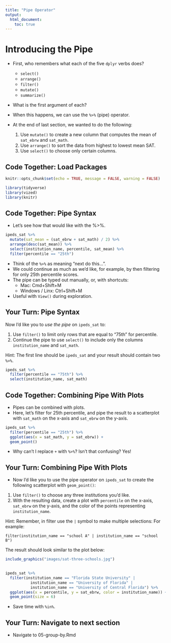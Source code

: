 ```yaml
---
title: "Pipe Operator"
output:
  html_document:
    toc: true
---
```


# Introducing the Pipe

- First, who remembers what each of the five `dplyr` verbs does?
    - `select()`
    - `arrange()`
    - `filter()`
    - `mutate()`
    - `summarize()`
- What is the first argument of each?
- When this happens, we can use the `%>%` (pipe) operator.

- At the end of last section, we wanted to do the following:
    1. Use `mutate()` to create a new column that computes the mean of `sat_ebrw` and `sat_math`.
    2. Use `arrange()` to sort the data from highest to lowest mean SAT.
    3. Use `select()` to choose only certain columns.
    
## Code Together: Load Packages
    
```r
knitr::opts_chunk$set(echo = TRUE, message = FALSE, warning = FALSE)

library(tidyverse)
library(vized)
library(knitr)

```
    
## Code Together: Pipe Syntax

- Let's see how that would like with the %>%.
    
```r

ipeds_sat %>% 
  mutate(sat_mean = (sat_ebrw + sat_math) / 2) %>% 
  arrange(desc(sat_mean)) %>% 
  select(institution_name, percentile, sat_mean) %>% 
  filter(percentile == "25th")


```

- Think of the `%>%` as meaning "next do this...".
- We could continue as much as we'd like, for example, by then filtering for only 25th percentile scores.   
- The pipe can be typed out manually, or, with shortcuts:
    - Mac: Cmd+Shift+M
    - Windows / Linx: Ctrl+Shift+M
- Useful with `View()` during exploration.

## Your Turn: Pipe Syntax
    
Now I'd like you to *use the pipe* on `ipeds_sat` to:

1. Use `filter()` to limit only rows that are equal to "75th" for percentile.
2. Continue the pipe to use `select()` to include only the columns `institution_name` and `sat_math`.

Hint: The first line should be `ipeds_sat` and your result should contain two `%>%`.

```r
ipeds_sat %>% 
  filter(percentile == "75th") %>% 
  select(institution_name, sat_math) 
```



## Code Together: Combining Pipe With Plots

- Pipes can be combined with plots.
- Here, let's filter for 25th percentile, and pipe the result to a scatterplot with `sat_math` on the x-axis and `sat_ebrw` on the y-axis.

```r

ipeds_sat %>% 
  filter(percentile == "25th") %>% 
  ggplot(aes(x = sat_math, y = sat_ebrw)) + 
  geom_point()

```

- Why can't I replace `+` with `%>%`? Isn't that confusing? Yes!

## Your Turn: Combining Pipe With Plots

- Now I'd like you to use the pipe operator on `ipeds_sat` to create the following scatterplot with `geom_point()`:

1. Use `filter()` to choose any three institutions you'd like.
2. With the resulting data, create a plot with `percentile` on the x-axis, `sat_ebrw` on the y-axis, and the color of the points representing `institution_name`.

Hint: Remember, in filter use the `|` symbol to make multiple selections: For example:

`filter(institution_name == "school A" | institution_name == "school B")`

The result should look similar to the plot below:

```r

include_graphics("images/sat-three-schools.jpg")
  
```

```r
ipeds_sat %>% 
  filter(institution_name == "Florida State University" |
           institution_name == "University of Florida" |
           institution_name == "University of Central Florida") %>% 
  ggplot(aes(x = percentile, y = sat_ebrw, color = institution_name)) +
  geom_point(size = 6) 
```

- Save time with `%in%`.

## Your Turn: Navigate to next section

- Navigate to 05-group-by.Rmd